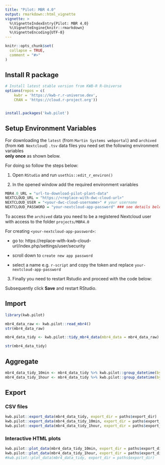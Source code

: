 ```yaml
---
title: "Pilot: MBR 4.0"
output: rmarkdown::html_vignette
vignette: >
  %\VignetteIndexEntry{Pilot: MBR 4.0}
  %\VignetteEngine{knitr::rmarkdown}
  %\VignetteEncoding{UTF-8}
---
```


```r
knitr::opts_chunk$set(
  collapse = TRUE,
  comment = "#>"
)
```

## Install R package


```r

# Install latest stable version from KWB-R R-Universe
options(repos = c(
    kwbr = 'https://kwb-r.r-universe.dev',
    CRAN = 'https://cloud.r-project.org'))


install.packages('kwb.pilot')


```

## Setup Environment Variables 

For downloading the `latest` (from `Martin Systems webportal`) and `archived` (from 
`KWB Nextcloud`) `.tsv` data files  you need set the following environment variables  
**only once** as shown below. 

For doing so follow the steps below: 

1. Open `RStudio` and run `usethis::edit_r_environ()`

2. In the opened window add the required environment variables

```r
MBR4.0_URL = "url-to-download-pilot-plant-data"
NEXTCLOUD_URL = "https://<replace-with-dwc-cloud-url>"
NEXTCLOUD_USER = "<your-dwc-cloud-username>" # your username
NEXTCLOUD_PASSWORD = "your-nextcloud-app-password" ### see details below
```

To access the `archived` data you need to be a registered Nextcloud user with 
access to the folder `projects/MBR4.0`

For creating `<your-nextcloud-app-password>`:

* go to: https://replace-with-kwb-cloud-url/index.php/settings/user/security

* scroll down to `create new app password`

* select a name e.g. `r-script` and copy the token and replace `your-nextcloud-app-password`


3. Finally you need to restart Rstudio and proceed with the code below:


Subsequently click **Save** and restart RStudio.


## Import 

```r
library(kwb.pilot)

mbr4_data_raw <- kwb.pilot::read_mbr4()
str(mbr4_data_raw)

mbr4_data_tidy <- kwb.pilot::tidy_mbr4_data(mbr4_data = mbr4_data_raw)

str(mbr4_data_tidy)

```

## Aggregate

```r
mbr4_data_tidy_10min <- mbr4_data_tidy %>% kwb.pilot::group_datetime(by = 600)
mbr4_data_tidy_1hour <- mbr4_data_tidy %>% kwb.pilot::group_datetime(by = 3600)
```

## Export 

### CSV files 

```r
kwb.pilot::export_data(mbr4_data_tidy, export_dir = paths$export_dir)
kwb.pilot::export_data(mbr4_data_tidy_10min, export_dir = paths$export_dir)
kwb.pilot::export_data(mbr4_data_tidy_1hour, export_dir = paths$export_dir)
```

### Interactive HTML plots

```r
kwb.pilot::plot_data(mbr4_data_tidy_10min, export_dir = paths$export_dir)
kwb.pilot::plot_data(mbr4_data_tidy_1hour, export_dir = paths$export_dir)
#kwb.pilot::plot_data(mbr4_data_tidy, export_dir = paths$export_dir)
```


